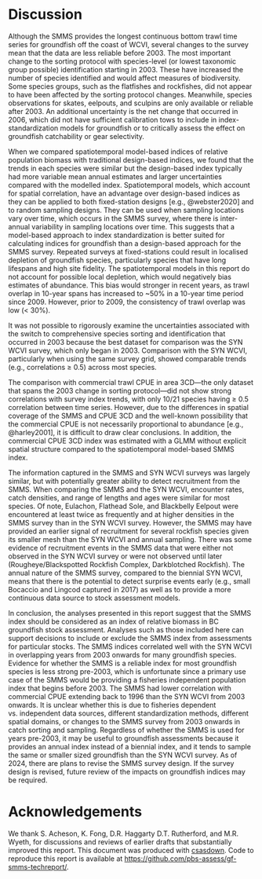 # Discussion

Although the SMMS provides the longest continuous bottom trawl time series for groundfish off the coast of WCVI, several changes to the survey mean that the data are less reliable before 2003. 
The most important change to the sorting protocol with species-level (or lowest taxonomic group possible) identification starting in 2003.
These have increased the number of species identified and would affect measures of biodiversity.
Some species groups, such as the flatfishes and rockfishes, did not appear to have been affected by the sorting protocol changes. 
Meanwhile, species observations for skates, eelpouts, and sculpins are only available or reliable after 2003. 
An additional uncertainty is the net change that occurred in 2006, which did not have sufficient calibration tows to include in index-standardization models for groundfish or to critically assess the effect on groundfish catchability or gear selectivity. 

When we compared spatiotemporal model-based indices of relative population biomass with traditional design-based indices, we found that the trends in each species were similar but the design-based index typically had more variable mean annual estimates and larger uncertainties compared with the modelled index.
Spatiotemporal models, which account for spatial correlation, have an advantage over design-based indices as they can be applied to both fixed-station designs [e.g., @webster2020] and to random sampling designs. 
They can be used when sampling locations vary over time, which occurs in the SMMS survey, where there is inter-annual variability in sampling locations over time. 
This suggests that a model-based approach to index standardization is better suited for calculating indices for groundfish than a design-based approach for the SMMS survey. 
Repeated surveys at fixed-stations could result in localised depletion of groundfish species, particularly species that have long lifespans and high site fidelity.
The spatiotemporal models in this report do not account for possible local depletion, which would negatively bias estimates of abundance.
This bias would stronger in recent years, as trawl overlap in 10-year spans has increased to ~50\% in a 10-year time period since 2009. 
However, prior to 2009, the consistency of trawl overlap was low (< 30\%). 

It was not possible to rigorously examine the uncertainties associated with the switch to comprehensive species sorting and identification that occurred in 2003 because the best dataset for comparison was the SYN WCVI survey, which only began in 2003.
Comparison with the SYN WCVI, particularly when using the same survey grid, showed comparable trends (e.g., correlations $\ge$ 0.5) across most species.

The comparison with commercial trawl CPUE in area 3CD---the only dataset that spans the 2003 change in sorting protocol---did not show strong correlations with survey index trends, with only 10/21 species having  $\ge$ 0.5 correlation between time series. 
However, due to the differences in spatial coverage of the SMMS and CPUE 3CD and the well-known possibility that the commercial CPUE is not necessarily proportional to abundance [e.g., @harley2001], it is difficult to draw clear conclusions.
In addition, the commercial CPUE 3CD index was estimated with a GLMM without explicit spatial structure compared to the spatiotemporal model-based SMMS index.

The information captured in the SMMS and SYN WCVI surveys was largely similar, but with potentially greater ability to detect recruitment from the SMMS.
When comparing the SMMS and the SYN WCVI, encounter rates, catch densities, and range of lengths and ages were similar for most species.
Of note, Eulachon, Flathead Sole, and Blackbelly Eelpout were encountered at least twice as frequently and at higher densities in the SMMS survey than in the SYN WCVI survey.
However, the SMMS may have provided an earlier signal of recruitment for several rockfish species given its smaller mesh than the SYN WCVI and annual sampling. 
There was some evidence of recruitment events in the SMMS data that were either not observed in the SYN WCVI survey or were not observed until later (Rougheye/Blackspotted Rockfish Complex, Darkblotched Rockfish).
The annual nature of the SMMS survey, compared to the biennial SYN WCVI, means that there is the potential to detect surprise events early (e.g., small Bocaccio and Lingcod captured in 2017) as well as to provide a more continuous data source to stock assessment models.

In conclusion, the analyses presented in this report suggest that the SMMS index should be considered as an index of relative biomass in BC groundfish stock assessment.
Analyses such as those included here can support decisions to include or exclude the SMMS index from assessments for particular stocks.
The SMMS indices correlated well with the SYN WCVI in overlapping years from 2003 onwards for many groundfish species.
Evidence for whether the SMMS is a reliable index for most groundfish species is less strong pre-2003, which is unfortunate since a primary use case of the SMMS would be providing a fisheries independent population index that begins before 2003.
The SMMS had lower correlation with commercial CPUE extending back to 1996 than the SYN WCVI from 2003 onwards.
It is unclear whether this is due to fisheries dependent vs. independent data sources, different standardization methods, different spatial domains, or changes to the SMMS survey from 2003 onwards in catch sorting and sampling.
Regardless of whether the SMMS is used for years pre-2003, it may be useful to groundfish assessments because it provides an annual index instead of a biennial index, and it tends to sample the same or smaller sized groundfish than the SYN WCVI survey.
As of 2024, there are plans to revise the SMMS survey design.
If the survey design is revised, future review of the impacts on groundfish indices may be required.

# Acknowledgements

We thank 
S. Acheson,
K. Fong,
D.R. Haggarty
D.T. Rutherford, and
M.R. Wyeth,
for discussions and reviews of earlier drafts that substantially improved this report.
This document was produced with [csasdown](https://github.com/pbs-assess/csasdown/). 
Code to reproduce this report is available at <https://github.com/pbs-assess/gf-smms-techreport/>.

